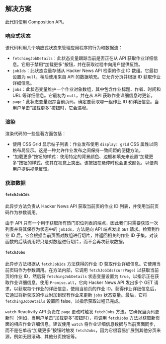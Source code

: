 
## 解决方案

此代码使用 Composition API。

### 响应式状态

该代码利用几个响应式状态来管理应用程序的行为和数据流：

* `fetchingJobDetails`：此状态变量跟踪当前是否正在从 API 获取作业详细信息。它用于禁用“加载更多”按钮，并在获取过程中向用户提供反馈。
* `jobIds`：此状态变量存储从 Hacker News API 检索的作业 ID 数组。它最初设置为 `null`，稍后使用来自 API 的数据填充。它允许分页并根据 ID 获取作业详细信息。
* `jobs`：此状态变量维护一个作业对象数组，其中包含作业标题、作者、时间和 URL 等详细信息。它最初为 `null`，并在从 API 获取作业详细信息时更新。
* `page`：此状态变量跟踪当前页码，确定要获取哪一组作业 ID 和详细信息。当用户单击“加载更多”按钮时，它会递增。

### 渲染

渲染代码的一些显著方面包括：

* 使用 CSS Grid 显示帖子列表：作业发布使用 `display: grid` CSS 属性以网格布局显示。这是一种允许作业发布之间保持一致间距的便捷方法。
* “加载更多”按钮的样式：使用特定的背景颜色、边框和填充来设置“加载更多”按钮的样式，使其在视觉上突出。该按钮在悬停时也会更改颜色，以便向用户提供视觉反馈。

### 获取数据

#### `fetchJobIds`

此异步方法负责从 Hacker News API 获取当前页的作业 ID 列表，并使用当前页码作为参数调用。

由于 API 只有一个用于获取所有热门职位列表的端点，因此我们只需要获取一次列表并将其保存为状态中的 `jobIds`，方法是向 API 端点发出 `GET` 请求。检索到作业 ID 后，它会根据当前页面对数组进行切片，并返回相关的作业 ID 子集。对该函数的后续调用将只是对数组进行切片，而不会再次获取数据。

#### `fetchJobs`

此异步方法根据从 `fetchJobIds` 方法获得的作业 ID 获取作业详细信息。它使用当前页码作为参数调用。在方法内部，它调用 `fetchJobIds(currPage)` 以获取当前页的作业 ID，然后将 `fetchingJobDetails` 状态变量设置为 `true`，以指示正在获取作业详细信息。使用 `Promise.all`，它向 Hacker News API 发出多个 GET 请求，以获取每个作业的详细信息，使用当前页的作业 ID。获得作业详细信息后，它通过将新获取的作业附加到现有作业来更新 `jobs` 状态变量。最后，它将 `fetchingJobDetails` 设置回 false，以指示获取过程已完成。

`watch` Reactivity API 负责在 `page` 更改时触发 `fetchJobs` 方法。它确保当页码更新时（例如，当用户单击“加载更多”按钮时），将调用 `fetchJobs` 方法以获取新页面的相应作业详细信息。建议使用 `watch` 将作业详细信息数据与当前页面同步，而不是在单击“加载更多”按钮时触发 `fetchJobs`，因为它很容易扩展到其他分页来源，例如无限滚动、其他分页按钮等。

<TestCases />

<Notes />

